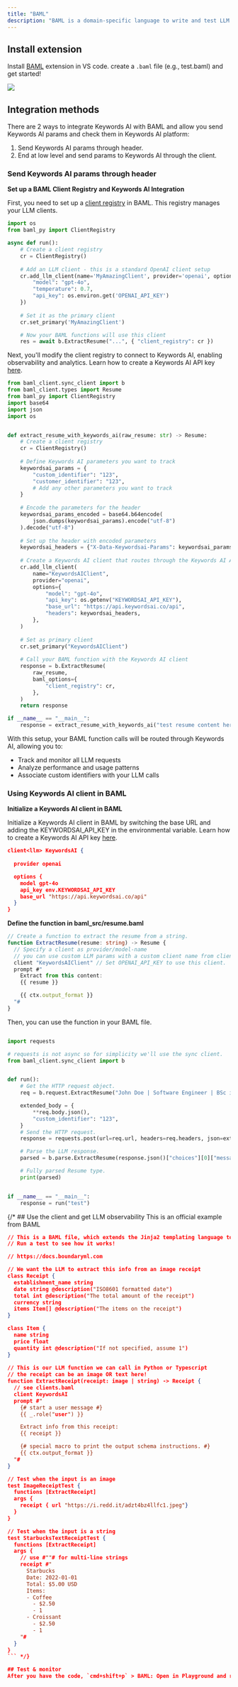 ```yaml
---
title: "BAML"
description: "BAML is a domain-specific language to write and test LLM functions. Use BAML with Keywords AI to get complete LLM observability"
---
```



## Install extension
Install [BAML](https://github.com/BoundaryML/baml) extension in VS code. create a `.baml` file (e.g., test.baml) and get started!
<Frame>
<img src="https://keywordsai-static.s3.us-east-1.amazonaws.com/docs/Integrations/baml-extension.png" />
</Frame>

## Integration methods
There are 2 ways to integrate Keywords AI with BAML and allow you send Keywords AI params and check them in Keywords AI platform:
1. Send Keywords AI params through header.
2. End at low level and send params to Keywords AI through the client.

### Send Keywords AI params through header

**Set up a BAML Client Registry and Keywords AI Integration**

First, you need to set up a [client registry](https://docs.boundaryml.com/ref/baml_client/client-registry) in BAML. This registry manages your LLM clients.

```python Python
import os
from baml_py import ClientRegistry

async def run():
    # Create a client registry
    cr = ClientRegistry()
    
    # Add an LLM client - this is a standard OpenAI client setup
    cr.add_llm_client(name='MyAmazingClient', provider='openai', options={
        "model": "gpt-4o",
        "temperature": 0.7,
        "api_key": os.environ.get('OPENAI_API_KEY')
    })
    
    # Set it as the primary client
    cr.set_primary('MyAmazingClient')

    # Now your BAML functions will use this client
    res = await b.ExtractResume("...", { "client_registry": cr })
```

Next, you'll modify the client registry to connect to Keywords AI, enabling observability and analytics. Learn how to create a Keywords AI API key [here](https://docs.keywordsai.co/get-started/llm-inference#1-get-your-keywords-ai-api-key).

```python Python
from baml_client.sync_client import b
from baml_client.types import Resume
from baml_py import ClientRegistry
import base64
import json
import os


def extract_resume_with_keywords_ai(raw_resume: str) -> Resume:
    # Create a client registry
    cr = ClientRegistry()
    
    # Define Keywords AI parameters you want to track
    keywordsai_params = {
        "custom_identifier": "123",
        "customer_identifier": "123",
        # Add any other parameters you want to track
    }
    
    # Encode the parameters for the header
    keywordsai_params_encoded = base64.b64encode(
        json.dumps(keywordsai_params).encode("utf-8")
    ).decode("utf-8")
    
    # Set up the header with encoded parameters
    keywordsai_headers = {"X-Data-Keywordsai-Params": keywordsai_params_encoded}
    
    # Create a Keywords AI client that routes through the Keywords AI API gateway
    cr.add_llm_client(
        name="KeywordsAIClient",
        provider="openai",
        options={
            "model": "gpt-4o",
            "api_key": os.getenv("KEYWORDSAI_API_KEY"),
            "base_url": "https://api.keywordsai.co/api",
            "headers": keywordsai_headers,
        },
    )
    
    # Set as primary client
    cr.set_primary("KeywordsAIClient")
    
    # Call your BAML function with the Keywords AI client
    response = b.ExtractResume(
        raw_resume,
        baml_options={
            "client_registry": cr,
        },
    )
    return response

if __name__ == "__main__":
    response = extract_resume_with_keywords_ai("test resume content here")
```

With this setup, your BAML function calls will be routed through Keywords AI, allowing you to:
- Track and monitor all LLM requests
- Analyze performance and usage patterns
- Associate custom identifiers with your LLM calls

### Using Keywords AI client in BAML

**Initialize a Keywords AI client in BAML**


Initialize a Keywords AI client in BAML by switching the base URL and adding the KEYWORDSAI_API_KEY in the environmental variable. Learn how to create a Keywords AI API key [here](https://docs.keywordsai.co/get-started/llm-inference#create-an-api-key).   

```json BAML
client<llm> KeywordsAI {
  
  provider openai

  options {
    model gpt-4o
    api_key env.KEYWORDSAI_API_KEY
    base_url "https://api.keywordsai.co/api"
  }
}
```

**Define the function in baml_src/resume.baml**

```Typescript BAML
// Create a function to extract the resume from a string.
function ExtractResume(resume: string) -> Resume {
  // Specify a client as provider/model-name
  // you can use custom LLM params with a custom client name from clients.baml like "client CustomHaiku"
  client "KeywordsAIClient" // Set OPENAI_API_KEY to use this client.
  prompt #"
    Extract from this content:
    {{ resume }}

    {{ ctx.output_format }}
  "#
}
```

Then, you can use the function in your BAML file.

```Python BAML

import requests

# requests is not async so for simplicity we'll use the sync client.
from baml_client.sync_client import b


def run():
    # Get the HTTP request object.
    req = b.request.ExtractResume("John Doe | Software Engineer | BSc in CS")

    extended_body = {
        **req.body.json(),
        "custom_identifier": "123",
    }
    # Send the HTTP request.
    response = requests.post(url=req.url, headers=req.headers, json=extended_body)

    # Parse the LLM response.
    parsed = b.parse.ExtractResume(response.json()["choices"][0]["message"]["content"])

    # Fully parsed Resume type.
    print(parsed)


if __name__ == "__main__":
    response = run("test")
```

{/* ## Use the client and get LLM observability
This is an official example from BAML
```json BAML
// This is a BAML file, which extends the Jinja2 templating language to write LLM functions.
// Run a test to see how it works!

// https://docs.boundaryml.com

// We want the LLM to extract this info from an image receipt
class Receipt {
  establishment_name string
  date string @description("ISO8601 formatted date")
  total int @description("The total amount of the receipt")
  currency string
  items Item[] @description("The items on the receipt")
}

class Item {
  name string
  price float
  quantity int @description("If not specified, assume 1")
}
 
// This is our LLM function we can call in Python or Typescript
// the receipt can be an image OR text here!
function ExtractReceipt(receipt: image | string) -> Receipt {
  // see clients.baml
  client KeywordsAI
  prompt #"
    {# start a user message #}
    {{ _.role("user") }}

    Extract info from this receipt:
    {{ receipt }}

    {# special macro to print the output schema instructions. #}
    {{ ctx.output_format }}
  "#
}

// Test when the input is an image
test ImageReceiptTest {
  functions [ExtractReceipt]
  args {
    receipt { url "https://i.redd.it/adzt4bz4llfc1.jpeg"}
  }
}

// Test when the input is a string
test StarbucksTextReceiptTest {
  functions [ExtractReceipt]
  args {
    // use #""# for multi-line strings
    receipt #"
      Starbucks
      Date: 2022-01-01
      Total: $5.00 USD
      Items:
      - Coffee
        - $2.50
        - 1
      - Croissant
        - $2.50
        - 1
    "#
  }
}
``` */}

## Test & monitor
After you have the code, `cmd+shift+p` > BAML: Open in Playground and run your tests. You can also monitor your LLM performance in the Keywords AI dashboard. Sign up here: `https://www.keywordsai.co`